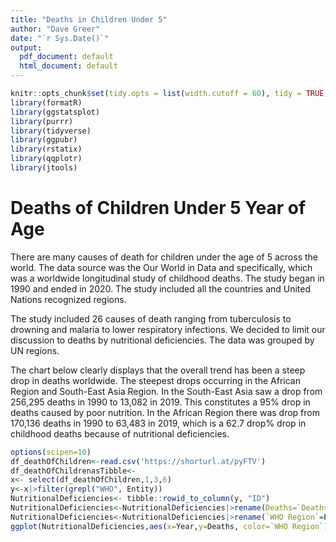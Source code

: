 ---
title: "Deaths in Children Under 5"
author: "Dave Greer"
date: "`r Sys.Date()`"
output:
  pdf_document: default
  html_document: default
---

```{r setup, include=FALSE}
knitr::opts_chunk$set(tidy.opts = list(width.cutoff = 60), tidy = TRUE)
library(formatR)
library(ggstatsplot)
library(purrr)
library(tidyverse)
library(ggpubr)
library(rstatix)
library(qqplotr)
library(jtools) 
```

# Deaths of Children Under 5 Year of Age


There are many causes of death for children under the age of 5 across the world. The data source was the Our World in Data and specifically, which was a worldwide longitudinal study of childhood deaths. The study began in 1990 and ended in 2020. The study included all the countries and United Nations recognized regions.

The study included 26 causes of death ranging from tuberculosis to drowning and malaria to lower respiratory infections. We decided to limit our discussion to deaths by nutritional deficiencies. The data was grouped by UN regions.

The chart below clearly displays that the overall trend has been a steep drop in deaths worldwide.
The steepest drops occurring in the African Region and South-East Asia Region.
In the South-East Asia saw a drop from 256,295 deaths in 1990 to 13,082 in 2019.
This constitutes a 95% drop in deaths caused by poor nutrition.
In the African Region there was drop from 170,136 deaths in 1990 to 63,483 in 2019, which is a 62.7 drop%
drop in childhood deaths because of nutritional deficiencies.

```{r }
options(scipen=10)
df_deathOfChildren<-read.csv('https://shorturl.at/pyFTV')
df_deathOfChildrenasTibble<-
x<- select(df_deathOfChildren,1,3,6)
y<-x|>filter(grepl("WHO", Entity))
NutritionalDeficiencies<- tibble::rowid_to_column(y, "ID")
NutritionalDeficiencies<-NutritionalDeficiencies|>rename(Deaths=`Deaths...Nutritional.deficiencies...Sex..Both...Age..Under.5..Number.` )
NutritionalDeficiencies<-NutritionalDeficiencies|>rename(`WHO Region`=Entity)
ggplot(NutritionalDeficiencies,aes(x=Year,y=Deaths, color=`WHO Region`))+ geom_path()+labs(y="Number of Deaths" ,x="Year")


```
